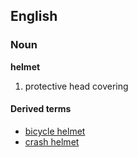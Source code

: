 ==English==
===Noun===
'''helmet'''

# protective head covering

====Derived terms====
*[[bicycle helmet]]
*[[crash helmet]]